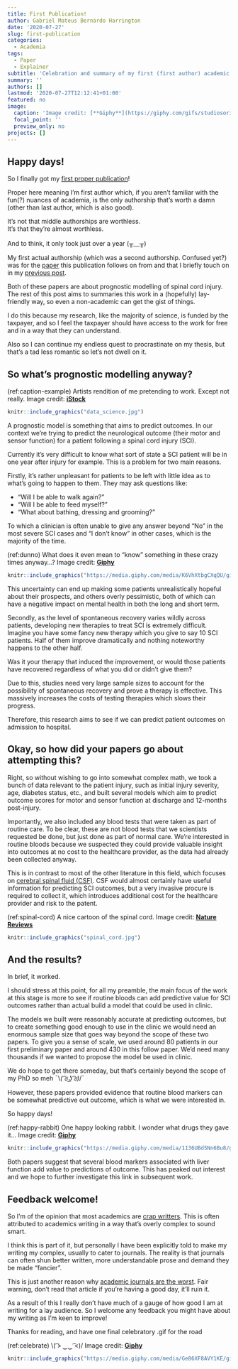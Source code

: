 ```yaml
---
title: First Publication!
author: Gabriel Mateus Bernardo Harrington
date: '2020-07-27'
slug: first-publication
categories:
  - Academia
tags:
  - Paper
  - Explainer
subtitle: 'Celebration and summary of my first (first author) academic paper'
summary: ''
authors: []
lastmod: '2020-07-27T12:12:41+01:00'
featured: no
image:
  caption: 'Image credit: [**Giphy**](https://giphy.com/gifs/studiosoriginals-3oz8xRF0v9WMAUVLNK)'
  focal_point: ''
  preview_only: no
projects: []
---
```


## Happy days!

So I finally got my [first proper publication](https://www.liebertpub.com/doi/10.1089/neu.2020.7144)!

Proper here meaning I'm first author which, if you aren't familiar with the fun(?) nuances of academia, is the only authorship that's worth a damn (other than last author, which is also good).

It's not that middle authorships are worthless.  
It's that they're almost worthless.

And to think, it only took just over a year (╥﹏╥)

My first actual authorship (which was a second authorship. Confused yet?) was for the [paper](https://www.liebertpub.com/doi/10.1089/neu.2019.6495) this publication follows on from and that I briefly touch on in my [previous post](../../2020-06-08-joint-cdt-conference-2020/).

Both of these papers are about prognostic modelling of spinal cord injury.
The rest of this post aims to summaries this work in a (hopefully) lay-friendly way, so even a non-academic can get the gist of things.

I do this because my research, like the majority of science, is funded by the taxpayer, and so I feel the taxpayer should have access to the work for free and in a way that they can understand.

Also so I can continue my endless quest to procrastinate on my thesis, but that's a tad less romantic so let's not dwell on it.

## So what's prognostic modelling anyway?

(ref:caption-example) Artists rendition of me pretending to work. Except not really. Image credit: [**iStock**](https://www.istockphoto.com/)

```r
knitr::include_graphics("data_science.jpg")
```

A prognostic model is something that aims to predict outcomes.
In our context we're trying to predict the neurological outcome (their motor and sensor function) for a patient following a spinal cord injury (SCI).

Currently it's very difficult to know what sort of state a SCI patient will be in one year after injury for example.
This is a problem for two main reasons.

Firstly, it's rather unpleasant for patients to be left with little idea as to what's going to happen to them.
They may ask questions like:

- "Will I be able to walk again?"
- "Will I be able to feed myself?"
- "What about bathing, dressing and grooming?"

To which a clinician is often unable to give any answer beyond "No" in the most severe SCI cases and "I don't know" in other cases, which is the majority of the time.

(ref:dunno) What does it even mean to "know" something in these crazy times anyway...? Image credit: [**Giphy**](https://giphy.com/gifs/idk-shrug-shrugging-K6VhXtbgCXqQU)

```r
knitr::include_graphics("https://media.giphy.com/media/K6VhXtbgCXqQU/giphy.gif")
```

This uncertainty can end up making some patients unrealistically hopeful about their prospects, and others overly pessimistic, both of which can have a negative impact on mental health in both the long and short term. 

Secondly, as the level of spontaneous recovery varies wildly across patients, developing new therapies to treat SCI is extremely difficult.
Imagine you have some fancy new therapy which you give to say 10 SCI patients. 
Half of them improve dramatically and nothing noteworthy happens to the other half.

Was it your therapy that induced the improvement, or would those patients have recovered regardless of what you did or didn't give them?

Due to this, studies need very large sample sizes to account for the possibility of spontaneous recovery and prove a therapy is effective.
This massively increases the costs of testing therapies which slows their progress.

Therefore, this research aims to see if we can predict patient outcomes on admission to hospital.

## Okay, so how did your papers go about attempting this?

Right, so without wishing to go into somewhat complex math, we took a bunch of data relevant to the patient injury, such as initial injury severity, age, diabetes status, etc., and built several models which aim to predict outcome scores for motor and sensor function at discharge and 12-months post-injury.

Importantly, we also included any blood tests that were taken as part of routine care.
To be clear, these are not blood tests that we scientists requested be done, but just done as part of normal care.
We're interested in routine bloods because we suspected they could provide valuable insight into outcomes at no cost to the healthcare provider, as the data had already been collected anyway.

This is in contrast to most of the other literature in this field, which focuses on [cerebral spinal fluid (CSF)](https://en.wikipedia.org/wiki/Cerebrospinal_fluid).
CSF would almost certainly have useful information for predicting SCI outcomes, but a very invasive procure is required to collect it, which introduces additional cost for the healthcare provider and risk to the patent.

(ref:spinal-cord) A nice cartoon of the spinal cord. Image credit: [**Nature Reviews**](https://www.nature.com/articles/nrdp201718/figures/1)

```r
knitr::include_graphics("spinal_cord.jpg")
```

## And the results?

In brief, it worked.

I should stress at this point, for all my preamble, the main focus of the work at this stage is more to see if routine bloods can add predictive value for SCI outcomes rather than actual build a model that could be used in clinic. 

The models we built were reasonably accurate at predicting outcomes, but to create something good enough to use in the clinic we would need an enormous sample size that goes way beyond the scope of these two papers.
To give you a sense of scale, we used around 80 patients in our first preliminary paper and around 430 in this follow paper.
We'd need many thousands if we wanted to propose the model be used in clinic.

We do hope to get there someday, but that's certainly beyond the scope of my PhD so meh ¯\\_( ͡ಠ ͜ʖ ͡ಠ)_/¯

However, these papers provided evidence that routine blood markers can be somewhat predictive out outcome, which is what we were interested in.

So happy days!

(ref:happy-rabbit) One happy looking rabbit. I wonder what drugs they gave it... Image credit: [**Giphy**](https://giphy.com/gifs/happy-smile-smiling-1136UBdSNn6Bu8)

```r
knitr::include_graphics("https://media.giphy.com/media/1136UBdSNn6Bu8/giphy.gif")
```

Both papers suggest that several blood markers associated with liver function add value to predictions of outcome.
This has peaked out interest and we hope to further investigate this link in subsequent work.

## Feedback welcome!

So I'm of the opinion that most academics are [crap writters](https://www.chronicle.com/article/why-most-academics-will-always-be-bad-writers/).
This is often attributed to academics writing in a way that's overly complex to sound smart.

I think this is part of it, but personally I have been explicitly told to make my writing my complex, usually to cater to journals.
The reality is that journals can often shun better written, more understandable prose and demand they be made "fancier".

This is just another reason why [academic journals are the worst](https://www.theguardian.com/science/2017/jun/27/profitable-business-scientific-publishing-bad-for-science). Fair warning, don't read that article if you're having a good day, it'll ruin it.

As a result of this I really don't have much of a gauge of how good I am at writing for a lay audience.
So I welcome any feedback you might have about my writing as I'm keen to improve!

Thanks for reading, and have one final celebratory .gif for the road

(ref:celebrate) \\( ͡> ‿‿ ͡<)/ Image credit: [**Giphy**](https://giphy.com/gifs/Ge86XF8AVY1KE/links)

```r
knitr::include_graphics("https://media.giphy.com/media/Ge86XF8AVY1KE/giphy.gif")
```
